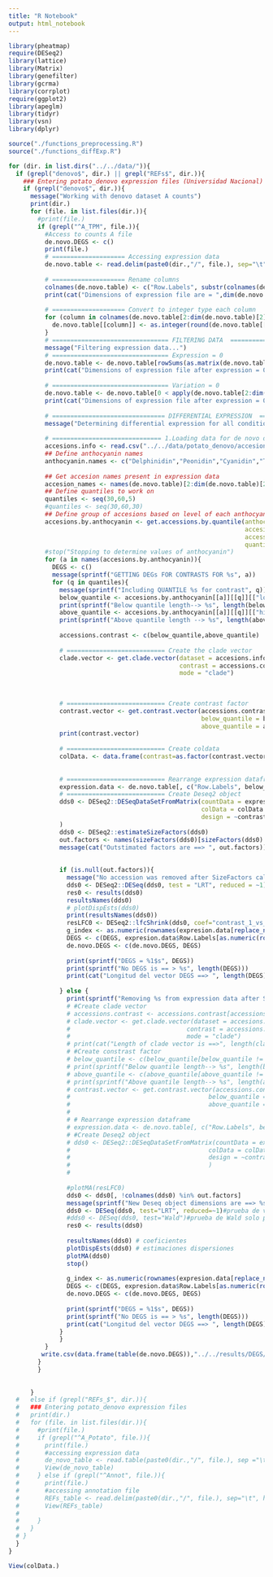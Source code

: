 ```yaml
---
title: "R Notebook"
output: html_notebook
---
```


```r
library(pheatmap)
require(DESeq2)
library(lattice)
library(Matrix)
library(genefilter)
library(gcrma)
library(corrplot)
require(ggplot2)
library(apeglm)
library(tidyr)
library(vsn)
library(dplyr)
```

```r
source("./functions_preprocessing.R")
source("./functions_diffExp.R")
```

```r
for (dir. in list.dirs("../../data/")){
  if (grepl("denovo$", dir.) || grepl("REFs$", dir.)){
    ### Entering potato_denovo expression files (Universidad Nacional)
    if (grepl("denovo$", dir.)){
      message("Working with denovo dataset A counts")
      print(dir.)
      for (file. in list.files(dir.)){
        #print(file.)
        if (grepl("^A_TPM", file.)){
          #Access to counts A file
          de.novo.DEGS <- c()
          print(file.)
          # ==================== Accessing expression data
          de.novo.table <- read.delim(paste0(dir.,"/", file.), sep="\t", header=TRUE, na.strings="") %>% select("Row.Labels", starts_with("A")) 
          
          # ==================== Rename columns
          colnames(de.novo.table) <- c("Row.Labels", substr(colnames(de.novo.table[2:dim(de.novo.table)[2]]), 3,  8))
          print(cat("Dimensions of expression file are = ",dim(de.novo.table)))
          
          # ==================== Convert to integer type each column
          for (column in colnames(de.novo.table[2:dim(de.novo.table)[2]])){
            de.novo.table[[column]] <- as.integer(round(de.novo.table[[column]]))
          } 
          # ================================ FILTERING DATA  =====================================
          message("Filtering expression data...")
          # ================================ Expression = 0
          de.novo.table <- de.novo.table[rowSums(as.matrix(de.novo.table[2:dim(de.novo.table)[2]])) != 0,]
          print(cat("Dimensions of expression file after expression = 0 filter are =", dim(de.novo.table)))
          
          # ================================ Variation = 0
          de.novo.table <- de.novo.table[0 < apply(de.novo.table[2:dim(de.novo.table)[2]], 1, var), ]
          print(cat("Dimensions of expression file after expression = 0 filter are =", dim(de.novo.table)))
          
          # =============================== DIFFERENTIAL EXPRESSION  ==============================
          message("Determining differential expression for all conditions...")
          
          # ============================== 1.Loading data for de novo dataset accesions
          accesions.info <- read.csv("../../data/potato_denovo/accesiones.csv")
          ## Define anthocyanin names
          anthocyanin.names <- c("Delphinidin","Peonidin","Cyanidin","Total.anthocyanins")
        
          ## Get accesion names present in expression data
          accesion_names <- names(de.novo.table)[2:dim(de.novo.table)[2]]
          ## Define quantiles to work on
          quantiles <- seq(30,60,5)
          #quantiles <- seq(30,60,30)
          ## Define group of accesions based on level of each anthocyanin (funcion return list)
          accesions.by.anthocyanin <- get.accessions.by.quantile(anthocyanins.vector=anthocyanin.names,
                                                                 accesions.dataset=accesions.info,
                                                                 accessions.vector=accesion_names, 
                                                                 quantiles.vector=quantiles)
          #stop("Stopping to determine values of anthocyanin")
          for (a in names(accesions.by.anthocyanin)){
            DEGS <- c()
            message(sprintf("GETTING DEGs FOR CONTRASTS FOR %s", a))
            for (q in quantiles){
              message(sprintf("Including QUANTILE %s for contrast", q))
              below_quantile <- accesions.by.anthocyanin[[a]][[q]][["low.ammount"]]
              print(sprintf("Below quantile length--> %s", length(below_quantile)))
              above_quantile <- accesions.by.anthocyanin[[a]][[q]][["high.ammount"]]
              print(sprintf("Above quantile length --> %s", length(above_quantile)))
              
              accessions.contrast <- c(below_quantile,above_quantile)
              
              # =========================== Create the clade vector
              clade.vector <- get.clade.vector(dataset = accesions.info,
                                               contrast = accessions.contrast,
                                               mode = "clade")
              
              
              
              # =========================== Create contrast factor
              contrast.vector <- get.contrast.vector(accessions.contrast,
                                                     below_quantile = below_quantile,
                                                     above_quantile = above_quantile)
              print(contrast.vector)
              
              # =========================== Create coldata
              colData. <- data.frame(contrast=as.factor(contrast.vector), clado=as.factor(clade.vector))
              
              
              # =========================== Rearrange expression dataframe
              expression.data <- de.novo.table[, c("Row.Labels", below_quantile, above_quantile)]
              # =========================== Create Deseq2 object
              dds0 <- DESeq2::DESeqDataSetFromMatrix(countData = expression.data[2:dim(expression.data)[2]],
                                                     colData = colData.,
                                                     design = ~contrast+clado
              )
              dds0 <- DESeq2::estimateSizeFactors(dds0)
              out.factors <- names(sizeFactors(dds0)[sizeFactors(dds0) < 0.3 | sizeFactors(dds0) > 3])
              message(cat("Outstimated factors are ==> ", out.factors))
              
              
              if (is.null(out.factors)){
                message("No accession was removed after SizeFactors calculation")
                dds0 <- DESeq2::DESeq(dds0, test = "LRT", reduced = ~1)
                res0 <- results(dds0)
                resultsNames(dds0)
                # plotDispEsts(dds0)
                print(resultsNames(dds0))
                resLFC0 <- DESeq2::lfcShrink(dds0, coef="contrast_1_vs_0", type="apeglm")
                g_index <- as.numeric(rownames(expresion.data[replace_na(resLFC0$padj < 0.05, FALSE),]))
                DEGS <- c(DEGS, expresion.data$Row.Labels[as.numeric(rownames(expresion.data)) %in% g_index])
                de.novo.DEGS <- c(de.novo.DEGS, DEGS)
                
                print(sprintf("DEGS = %1$s", DEGS))
                print(sprintf("No DEGS is == > %s", length(DEGS)))
                print(cat("Longitud del vector DEGS ==> ", length(DEGS)))
                
              } else {
                print(sprintf("Removing %s from expression data after Size factors calculation", out.factors))
                # #Create clade vector
                # accessions.contrast <- accessions.contrast[accessions.contrast != out.factors]
                # clade.vector <- get.clade.vector(dataset = accesions.info,
                #                                contrast = accessions.contrast,
                #                                mode = "clade")
                # print(cat("Length of clade vector is ==>", length(clado.vector)))
                # #Create constrast factor
                # below_quantile <- c(below_quantile[below_quantile !=  out.factors])
                # print(sprintf("Below quantile length--> %s", length(below_quantile)))
                # above_quantile <- c(above_quantile[above_quantile != out.factors])
                # print(sprintf("Above quantile length--> %s", length(above_quantile)))
                # contrast.vector <- get.contrast.vector(accessions.contrast,
                #                                      below_quantile = below_quantile,
                #                                      above_quantile = above_quantile)
                # 
                # # Rearrange expression dataframe
                # expression.data <- de.novo.table[, c("Row.Labels", below_quantile, above_quantile)]
                # #Create Deseq2 object
                # dds0 <- DESeq2::DESeqDataSetFromMatrix(countData = expression.data[2:dim(expression.data)[2]],
                #                                      colData = colData.,
                #                                      design = ~contrast+clado
                #                                      )
                # 
              
                #plotMA(resLFC0)
                dds0 <- dds0[, !colnames(dds0) %in% out.factors]
                message(sprintf("New Deseq object dimensions are ==> %s", dim(dds0)))
                dds0 <- DESeq(dds0, test="LRT", reduced=~1)#prueba de verosimilitud compara ajuste actual vs modelo nulo
                #dds0 <- DESeq(dds0, test="Wald")#prueba de Wald solo para dos condiciones
                res0 <- results(dds0)
                
                resultsNames(dds0) # coeficientes
                plotDispEsts(dds0) # estimaciones dispersiones  
                plotMA(dds0)
                stop()
                
                g_index <- as.numeric(rownames(expresion.data[replace_na(res0$padj < 0.05, FALSE),]))
                DEGS <- c(DEGS, expresion.data$Row.Labels[as.numeric(rownames(expresion.data)) %in% g_index])
                de.novo.DEGS <- c(de.novo.DEGS, DEGS)
                
                print(sprintf("DEGS = %1$s", DEGS))
                print(sprintf("No DEGS is == > %s", length(DEGS)))
                print(cat("Longitud del vector DEGS ==> ", length(DEGS)))
              }
              }
          }
         write.csv(data.frame(table(de.novo.DEGS)),"../../results/DEGS/DEGS_denovo.csv") 
        } 
        }
      
      
      } 
  #   else if (grepl("REFs_$", dir.)){
  #   ### Entering potato_denovo expression files
  #   print(dir.)
  #   for (file. in list.files(dir.)){
  #     #print(file.)
  #     if (grepl("^A_Potato", file.)){
  #       print(file.)
  #       #accessing expression data
  #       de_novo_table <- read.table(paste0(dir.,"/", file.), sep ="\t", header = TRUE, na.strings="")
  #       View(de_novo_table)
  #     } else if (grepl("^Annot", file.)){
  #       print(file.)
  #       #accessing annotation file
  #       REFs_table <- read.delim(paste0(dir.,"/", file.), sep="\t", header=TRUE, na.strings="")
  #       View(REFs_table)
  #       
  #     }
  #   }
  # }
  }
}
```

```r
View(colData.)
```
